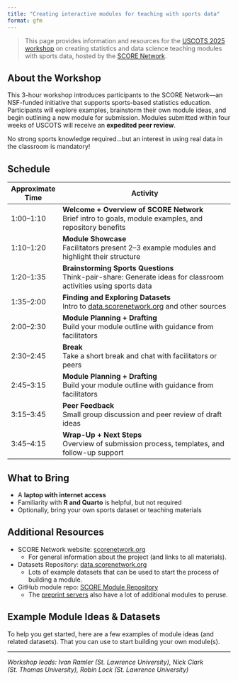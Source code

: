 ```yaml
---
title: "Creating interactive modules for teaching with sports data"
format: gfm
---
```


> This page provides information and resources for the [USCOTS 2025 workshop](https://www.causeweb.org/cause/uscots/uscots25/program/workshops/w13){target="_blank"} on creating statistics and data science teaching modules with sports data, hosted by the [SCORE Network](https://scorenetwork.org){target="_blank"}.

## About the Workshop

This 3-hour workshop introduces participants to the SCORE Network—an NSF-funded initiative that supports sports-based statistics education. Participants will explore examples, brainstorm their own module ideas, and begin outlining a new module for submission. Modules submitted within four weeks of USCOTS will receive an **expedited peer review**.

No strong sports knowledge required...but an interest in using real data in the classroom is mandatory!

## Schedule

| Approximate Time        | Activity                                                                 |
|-------------|--------------------------------------------------------------------------|
| 1:00–1:10   | **Welcome + Overview of SCORE Network**<br>Brief intro to goals, module examples, and repository benefits |
| 1:10–1:20   | **Module Showcase**<br>Facilitators present 2–3 example modules and highlight their structure |
| 1:20–1:35   | **Brainstorming Sports Questions**<br>Think-pair-share: Generate ideas for classroom activities using sports data |
| 1:35–2:00   | **Finding and Exploring Datasets**<br>Intro to [data.scorenetwork.org](https://data.scorenetwork.org) and other sources |
| 2:00–2:30   | **Module Planning + Drafting**<br>Build your module outline with guidance from facilitators |
| 2:30–2:45   | **Break**<br>Take a short break and chat with facilitators or peers |
| 2:45–3:15   | **Module Planning + Drafting**<br>Build your module outline with guidance from facilitators |
| 3:15–3:45   | **Peer Feedback**<br>Small group discussion and peer review of draft ideas |
| 3:45–4:15   | **Wrap-Up + Next Steps**<br>Overview of submission process, templates, and follow-up support |



## What to Bring

- A **laptop with internet access**
- Familiarity with **R and Quarto** is helpful, but not required
- Optionally, bring your own sports dataset or teaching materials

## Additional Resources

- SCORE Network website: [scorenetwork.org](https://scorenetwork.org){target="_blank"}  
  + For general information about the project (and links to all materials).
- Datasets Repository: [data.scorenetwork.org](https://data.scorenetwork.org){target="_blank"}  
  + Lots of example datasets that can be used to start the process of building a module.
- GitHub module repo: [SCORE Module Repository](https://modules.scorenetwork.org/){target="_blank"}
  + The [preprint servers](https://modules.scorenetwork.org/preprints.html){target="_blank"} also have a lot of additional modules to peruse.


## Example Module Ideas & Datasets

To help you get started, here are a few examples of module ideas (and related datasets). That you can use to start building your own module(s).




---
*Workshop leads: Ivan Ramler (St. Lawrence University), Nick Clark (St. Thomas University), Robin Lock (St. Lawrence University)*
